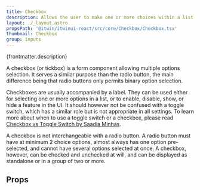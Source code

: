 ```yaml
---
title: Checkbox
description: Allows the user to make one or more choices within a list of options.
layout: ./_layout.astro
propsPath: '@itwin/itwinui-react/src/core/Checkbox/Checkbox.tsx'
thumbnail: Checkbox
group: inputs
---
```



<p>{frontmatter.description}</p>

<LiveExample src='Checkbox.main.tsx' truncate={false}>
  <AllExamples.CheckboxMainExample client:load />
</LiveExample>

A checkbox (or tickbox) is a form component allowing multiple options selection. It serves a similar purpose than the radio button, the main difference being that radio buttons only permits binary option selection.

Checkboxes are usually accompanied by a label. They can be used either for selecting one or more options in a list, or to enable, disable, show, or hide a feature in the UI. It should however not be confused with a toggle switch, which has a similar role but is not appropriate in all settings. To learn more about when to use a toggle switch or a checkbox, please read [Checkbox vs Toggle Switch by Saadia Minhas](https://uxplanet.org/checkbox-vs-toggle-switch-7fc6e83f10b8).

A checkbox is not interchangeable with a radio button. A radio button must have at minimum 2 choice options, almost always has one option pre-selected, and cannot have several options selected at once. A checkbox, however, can be checked and unchecked at will, and can be displayed as standalone or in a group of two or more.

## Props

<PropsTable path={frontmatter.propsPath} />
